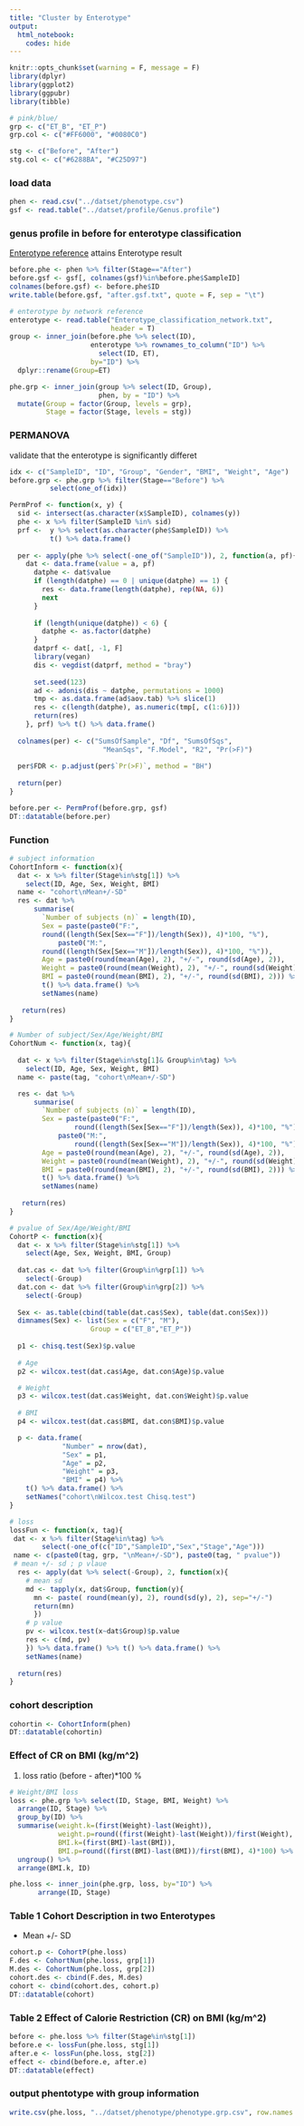 ---
title: "Cluster by Enterotype"
output: 
  html_notebook:
    codes: hide
---

```{r setup, include=FALSE}
knitr::opts_chunk$set(warning = F, message = F)
library(dplyr)
library(ggplot2)
library(ggpubr)
library(tibble)

# pink/blue/
grp <- c("ET_B", "ET_P")
grp.col <- c("#FF6000", "#0080C0")

stg <- c("Before", "After")
stg.col <- c("#6288BA", "#C25D97")
```

### load data
```{r}
phen <- read.csv("../datset/phenotype.csv")
gsf <- read.table("../datset/profile/Genus.profile")
```

### genus profile in before for  enterotype classification 
[Enterotype reference](http://enterotypes.org/) attains Enterotype result
```{r}
before.phe <- phen %>% filter(Stage=="After")
before.gsf <- gsf[, colnames(gsf)%in%before.phe$SampleID]
colnames(before.gsf) <- before.phe$ID
write.table(before.gsf, "after.gsf.txt", quote = F, sep = "\t")

# enterotype by network reference
enterotype <- read.table("Enterotype_classification_network.txt",
                         header = T)
group <- inner_join(before.phe %>% select(ID),
                    enterotype %>% rownames_to_column("ID") %>%
                      select(ID, ET),
                    by="ID") %>% 
  dplyr::rename(Group=ET)

phe.grp <- inner_join(group %>% select(ID, Group), 
                      phen, by = "ID") %>%
  mutate(Group = factor(Group, levels = grp),
         Stage = factor(Stage, levels = stg))

```

### PERMANOVA 

validate that the enterotype is significantly differet
```{r}
idx <- c("SampleID", "ID", "Group", "Gender", "BMI", "Weight", "Age")
before.grp <- phe.grp %>% filter(Stage=="Before") %>% 
          select(one_of(idx))

PermProf <- function(x, y) {
  sid <- intersect(as.character(x$SampleID), colnames(y)) 
  phe <- x %>% filter(SampleID %in% sid) 
  prf <-  y %>% select(as.character(phe$SampleID)) %>%
          t() %>% data.frame()
  
  per <- apply(phe %>% select(-one_of("SampleID")), 2, function(a, pf){
    dat <- data.frame(value = a, pf)
      datphe <- dat$value
      if (length(datphe) == 0 | unique(datphe) == 1) {
        res <- data.frame(length(datphe), rep(NA, 6))
        next
      }
      
      if (length(unique(datphe)) < 6) {
        datphe <- as.factor(datphe)
      } 
      datprf <- dat[, -1, F] 
      library(vegan)
      dis <- vegdist(datprf, method = "bray")
      
      set.seed(123)
      ad <- adonis(dis ~ datphe, permutations = 1000)
      tmp <- as.data.frame(ad$aov.tab) %>% slice(1)
      res <- c(length(datphe), as.numeric(tmp[, c(1:6)]))
      return(res)
    }, prf) %>% t() %>% data.frame()
    
  colnames(per) <- c("SumsOfSample", "Df", "SumsOfSqs", 
                       "MeanSqs", "F.Model", "R2", "Pr(>F)")
  
  per$FDR <- p.adjust(per$`Pr(>F)`, method = "BH")
  
  return(per)
}

before.per <- PermProf(before.grp, gsf)
DT::datatable(before.per)
```


### Function 
```{r}
# subject information
CohortInform <- function(x){
  dat <- x %>% filter(Stage%in%stg[1]) %>% 
    select(ID, Age, Sex, Weight, BMI)
  name <- "cohort\nMean+/-SD"
  res <- dat %>% 
      summarise(
        `Number of subjects (n)` = length(ID),
        Sex = paste(paste0("F:", 
        round((length(Sex[Sex=="F"])/length(Sex)), 4)*100, "%"),
            paste0("M:", 
        round((length(Sex[Sex=="M"])/length(Sex)), 4)*100, "%")), 
        Age = paste0(round(mean(Age), 2), "+/-", round(sd(Age), 2)),
        Weight = paste0(round(mean(Weight), 2), "+/-", round(sd(Weight), 2)),
        BMI = paste0(round(mean(BMI), 2), "+/-", round(sd(BMI), 2))) %>% 
        t() %>% data.frame() %>% 
        setNames(name)
    
   return(res)
}

# Number of subject/Sex/Age/Weight/BMI
CohortNum <- function(x, tag){
 
  dat <- x %>% filter(Stage%in%stg[1]& Group%in%tag) %>% 
    select(ID, Age, Sex, Weight, BMI)
  name <- paste(tag, "cohort\nMean+/-SD")

  res <- dat %>% 
      summarise(
        `Number of subjects (n)` = length(ID),
        Sex = paste(paste0("F:", 
                round((length(Sex[Sex=="F"])/length(Sex)), 4)*100, "%"),
            paste0("M:", 
                round((length(Sex[Sex=="M"])/length(Sex)), 4)*100, "%")), 
        Age = paste0(round(mean(Age), 2), "+/-", round(sd(Age), 2)),
        Weight = paste0(round(mean(Weight), 2), "+/-", round(sd(Weight), 2)),
        BMI = paste0(round(mean(BMI), 2), "+/-", round(sd(BMI), 2))) %>% 
        t() %>% data.frame() %>% 
        setNames(name)
    
   return(res)
}

# pvalue of Sex/Age/Weight/BMI
CohortP <- function(x){
  dat <- x %>% filter(Stage%in%stg[1]) %>% 
    select(Age, Sex, Weight, BMI, Group)
  
  dat.cas <- dat %>% filter(Group%in%grp[1]) %>%
    select(-Group)
  dat.con <- dat %>% filter(Group%in%grp[2]) %>%
    select(-Group)
  
  Sex <- as.table(cbind(table(dat.cas$Sex), table(dat.con$Sex)))
  dimnames(Sex) <- list(Sex = c("F", "M"),
                    Group = c("ET_B","ET_P"))
    
  p1 <- chisq.test(Sex)$p.value
  
  # Age
  p2 <- wilcox.test(dat.cas$Age, dat.con$Age)$p.value

  # Weight
  p3 <- wilcox.test(dat.cas$Weight, dat.con$Weight)$p.value
  
  # BMI
  p4 <- wilcox.test(dat.cas$BMI, dat.con$BMI)$p.value

  p <- data.frame(
             "Number" = nrow(dat),
             "Sex" = p1, 
             "Age" = p2, 
             "Weight" = p3, 
             "BMI" = p4) %>% 
    t() %>% data.frame() %>%
    setNames("cohort\nWilcox.test Chisq.test")
}

# loss
lossFun <- function(x, tag){
 dat <- x %>% filter(Stage%in%tag) %>% 
        select(-one_of(c("ID","SampleID","Sex","Stage","Age")))  
 name <- c(paste0(tag, grp, "\nMean+/-SD"), paste0(tag, " pvalue"))
 # mean +/- sd ; p vlaue 
  res <- apply(dat %>% select(-Group), 2, function(x){
    # mean sd
    md <- tapply(x, dat$Group, function(y){
      mn <- paste( round(mean(y), 2), round(sd(y), 2), sep="+/-")
      return(mn)
      })
    # p value 
    pv <- wilcox.test(x~dat$Group)$p.value
    res <- c(md, pv)
    }) %>% data.frame() %>% t() %>% data.frame() %>% 
    setNames(name) 
  
  return(res)
}
```

### cohort description 
```{r}
cohortin <- CohortInform(phen)
DT::datatable(cohortin)
```

### Effect of CR on BMI (kg/m^2)

1. loss ratio  (before - after)*100 %
```{r, fig.width=4, fig.height=5}
# Weight/BMI loss   
loss <- phe.grp %>% select(ID, Stage, BMI, Weight) %>% 
  arrange(ID, Stage) %>% 
  group_by(ID) %>% 
  summarise(weight.k=(first(Weight)-last(Weight)),
            weight.p=round((first(Weight)-last(Weight))/first(Weight), 4)*100,
            BMI.k=(first(BMI)-last(BMI)),
            BMI.p=round((first(BMI)-last(BMI))/first(BMI), 4)*100) %>%
  ungroup() %>%
  arrange(BMI.k, ID)

phe.loss <- inner_join(phe.grp, loss, by="ID") %>% 
       arrange(ID, Stage) 
```


### Table 1 Cohort Description in two Enterotypes

 * Mean +/- SD 

```{r}
cohort.p <- CohortP(phe.loss) 
F.des <- CohortNum(phe.loss, grp[1])
M.des <- CohortNum(phe.loss, grp[2])
cohort.des <- cbind(F.des, M.des)
cohort <- cbind(cohort.des, cohort.p)
DT::datatable(cohort)
```

### Table 2 Effect of Calorie Restriction (CR) on BMI (kg/m^2)
```{r}
before <- phe.loss %>% filter(Stage%in%stg[1])
before.e <- lossFun(phe.loss, stg[1])
after.e <- lossFun(phe.loss, stg[2])
effect <- cbind(before.e, after.e)
DT::datatable(effect)
```

### output phentotype with group information
```{r}
write.csv(phe.loss, "../datset/phenotype/phenotype.grp.csv", row.names = F)
```

